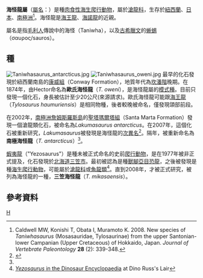{{Automatic Taxobox
| taxon = Taniwhasaurus
| fossil_range = [[白堊紀|白堊紀]]晚期, {{fossilrange|85|70}}
| image = Taniwhasaurus.jpg
| image_width = 250px
| image_caption = 海怪龍的想像圖
| authority = Hector, 1874
| type_species = '''歐氏海怪龍<br>''Taniwhasaurus oweni'''''
| type_species_authority = Hector, 1874
| subdivision_ranks = 其他[[物種|物種]]
| subdivision = 
*'''南極海怪龍 ''T. antarcticus''''' <small>Caldwell ''et al.'', 2008</small>
*'''三笠海怪龍 ''T. mikasaensis''''' <small>Caldwell ''et al.'', 2008</small>
|synonyms=
*'''拉庫瑪龍屬 ''Lakumasaurus'''''<br><small>Novas ''et al.'', 2002</small>
*'''蝦夷龍屬 ''Yezosaurus'''''<br><small>Caldwell ''et al.'', 2008</small>
}}

'''海怪龍屬'''（[[學名|屬名]]：{{lang|la|''Taniwhasaurus''}}）是種[[肉食性|肉食性]][[海生爬行動物|海生爬行動物]]，屬於[[滄龍科|滄龍科]]，生存於[[紐西蘭|紐西蘭]]、[[日本|日本]]、[[南極洲|南極洲]]<ref name="Caldwell ''et al''., 2008">Caldwell MW, Konishi T, Obata I, Muramoto K. 2008. New species of ''Taniwhasaurus'' (Mosasauridae, Tylosaurinae) from the upper Santonian-lower Campanian (Upper Cretaceous) of Hokkaido, Japan. ''Journal of Vertebrate Paleontology'' '''28''' (2): 339-348.</ref>。海怪龍是[[海王龍|海王龍]]、[[海諾龍|海諾龍]]的近親。

屬名是指[[毛利人|毛利人]]傳說中的海怪（Taniwha），以及[[古希臘文|古希臘文]]的[[蜥蜴|蜥蜴]]（σαυρος/sauros）。
 
==種==
[[File:Taniwhasaurus_antarcticus.jpg|thumb]]
[[Image:Taniwhasaurus_oweni.jpg|thumb]] 
最早的化石發現於紐西蘭南島的[[康威組|康威組]]（Conway Formation），地質年代為[[坎潘階|坎潘階]]晚期。在1874年，由Hector命名為'''歐氏海怪龍'''（''T. oweni''），是海怪龍屬的[[模式種|模式種]]。目前只發現一個化石，身長被估計至少20公尺(來源請求)。歐氏海怪龍可能跟[[海王龍|海王龍]]（''Tylosaurus haumuriensis''）是相同物種，後者較晚被命名，僅發現頜部前段。

在2002年，[[南極洲|南極洲]][[詹姆斯羅斯島|詹姆斯羅斯島]]的[[聖塔瑪爾塔組|聖塔瑪爾塔組]]（Santa Marta Formation）發現一個滄龍類化石，被命名為''Lakumasaurus antarcticus''。在2007年，這個化石被重新研究，''Lakumasaurus''被發現是海怪龍的[[次異名|次異名]]<ref name="Martin2007">{{Cite journal|last1=Martin |first1=J.E. |coauthor=Fernández, M. |year=2007 |title=The synonymy of the Late Cretaceous mosasaur (Squamata) genus ''Lakumasaurus'' from Antarctica with ''Taniwhasaurus'' from New Zealand and its bearing upon faunal similarity within the Weddellian Province |url=https://archive.org/details/sim_geological-journal_2007-04_42_2/page/203 |journal= Geological Journal |volume=42 |issue=2 |pages=203–211 |doi= 10.1002/gj.1066}}</ref>。隔年，被重新命名為'''南極海怪龍'''（''T. antarcticus''）<ref name="Caldwell ''et al''., 2008"/>。

[[蝦夷龍|蝦夷龍]]（"Yezosaurus"）是種未被正式命名的史前[[爬行動物|爬行動物]]，是在1977年被非正式提及，化石發現於[[北海道|北海道]][[三笠市|三笠市]]。最初被認為是種[[獸腳亞目|獸腳亞目]][[恐龍|恐龍]]，之後被發現是種[[海生爬行動物|海生爬行動物]]，可能屬於[[滄龍科|滄龍科]]或[[魚龍類|魚龍類]]<ref name="dinoruss">[https://web.archive.org/web/20071012122204/http://www.dinoruss.com/de_4/5ce8a44.htm ''Yezosaurus'' in the Dinosaur Encyclopaedia] at Dino Russ's Lair</ref>。直到2008年，才被正式研究，被列為海怪龍的一種，'''三笠海怪龍'''（''T. mikasaensis''）。

==參考資料==
{{reflist}}
{{滄龍科}}
{{taxonbar}}

[[Category:滄龍科|H]]
